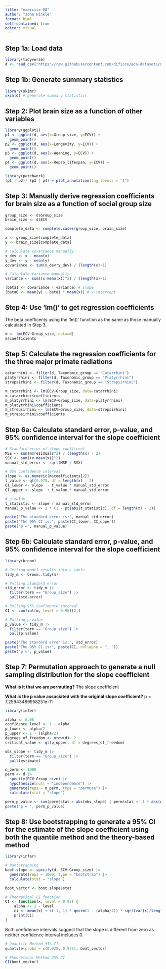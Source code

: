```yaml
---
title: "exercise-08"
author: "John Hinkle"
format: html
self-contained: true
editor: visual
---
```


## Step 1a: Load data

```r
library(tidyverse)
d <- read_csv("https://raw.githubusercontent.com/difiore/ada-datasets/main/Street_et_al_2017.csv")
```

## Step 1b: Generate summary statistics

```r
library(skimr)
skim(d) # generate summary statistics
```

## Step 2: Plot brain size as a function of other variables

```r
library(ggplot2)
p1 <- ggplot(d, aes(x=Group_size, y=ECV)) +
  geom_point()
p2 <- ggplot(d, aes(x=Longevity, y=ECV)) +
  geom_point()
p3 <- ggplot(d, aes(x=Weaning, y=ECV)) +
  geom_point()
p4 <- ggplot(d, aes(x=Repro_lifespan, y=ECV)) +
  geom_point()

library(patchwork)
(p1 | p2)/ (p3 | p4) + plot_annotation(tag_levels = "I")
```

## Step 3: Manually derive regression coefficients for brain size as a function of social group size

```r
group_size <- d$Group_size
brain_size <- d$ECV

complete_data <- complete.cases(group_size, brain_size)

x <- group_size[complete_data]
y <- brain_size[complete_data]

# Calculate covariance manually
x_dev <- x - mean(x)
y_dev <- y - mean(y)
covariance <- sum(x_dev*y_dev) / (length(x)-1)

# Calculate variance manually 
variance <- sum((x-mean(x))^2) / (length(x)-1)

(beta1 <- covariance / variance) # slope
(beta0 <- mean(y) - beta1 * mean(x)) # y-intercept
```

## Step 4: Use 'lm()' to get regression coefficients

The beta coefficents using the 'lm()' function as the same as those manually calculated in Step 3.

```r
m <- lm(ECV~Group_size, data=d)
m$coefficients
```

## Step 5: Calculate the regression coefficients for the three major primate radiations

```r
catarrhini <- filter(d, Taxonomic_group == "Catarrhini")
platyrrhini <- filter(d, Taxonomic_group == "Platyrrhini")
strepsirhini <- filter(d, Taxonomic_group == "Strepsirhini")

m_catarrhini <- lm(ECV~Group_size, data=catarrhini)
m_catarrhini$coefficients
m_platyrrhini <- lm(ECV~Group_size, data=platyrrhini)
m_platyrrhini$coefficients
m_strepsirhini <- lm(ECV~Group_size, data=strepsirhini)
m_strepsirhini$coefficients
```

## Step 6a: Calculate standard error, p-value, and 95% confidence interval for the slope coefficient

```r
# Standard error of slope coefficent
MSE <- sum(m$residuals^2) / (length(x) - 2)
SSX <- sum((x-mean(x))^2)
manual_std_error <- sqrt(MSE / SSX)

# 95% confidence interval
slope <- as.numeric(m$coefficients[2])
t_value <- qt(0.975, df = length(x) - 2)
CI_lower <- slope  - t_value * manual_std_error
CI_upper <- slope  + t_value * manual_std_error

# p value
t_statistic <- slope / manual_std_error
manual_p_value <- 2 * (1 - pt(abs(t_statistic), df = length(x) - 2))

paste("The standard error is:", manual_std_error)
paste("The 95% CI is:", paste(CI_lower, CI_upper))
paste("p =", manual_p_value)
```

## Step 6b: Calculate standard error, p-value, and 95% confidence interval for the slope coefficient

```r
library(broom)

# Getting model results into a table
tidy_m <- broom::tidy(m)

# Pulling standard error
std_error <- tidy_m |>
  filter(term == "Group_size") |>
  pull(std.error)

# Pulling 95% confidence interval
CI <- confint(m, level = 0.95)[2,]

# Pulling p-value
p_value <- tidy_m |>
  filter(term == "Group_size") |>
  pull(p.value)

paste("The standard error is:", std_error)
paste("The 95% CI is:", paste(CI, collapse = ", "))
paste("p =", p_value)
```

## Step 7: Permutation approach to generate a null sampling distribution for the slope coefficient

**What is it that we are permuting?** The slope coefficient

**What is the p value associated with the original slope coefficient?** p = 7.25943489958251e-11

```r
library(infer)

alpha <- 0.05
confidence_level <- 1 - alpha
p_lower <- alpha/2
p_upper <- 1 - (alpha/2)
degrees_of_freedom <- nrow(d)- 2
critical_value <- qt(p_upper, df = degrees_of_freedom)

obs_slope <- tidy_m |>
  filter(term == "Group_size") |>
  pull(estimate)

n_perm <- 1000
perm <- d |>
  specify(ECV~Group_size) |>
  hypothesize(null = "independence") |>
  generate(reps = n_perm, type = "permute") |>
  calculate(stat = "slope")
```

```r
perm_p_value <- sum(perm$stat > abs(obs_slope) | perm$stat < -1 * abs(obs_slope)) / n_perm
paste("p = ", perm_p_value)
```

## Step 8: Use bootstrapping to generate a 95% CI for the estimate of the slope coefficient using both the quantile method and the theory-based method

```r

library(infer)

# Bootstrapping
boot.slope <- specify(d, ECV~Group_size) |>
  generate(reps = 1000, type = "bootstrap") |>
  calculate(stat = "slope")

boot_vector <- boot.slope$stat

# Theoretical CI function
CI <- function(x, level = 0.95) {
    alpha <- 1 - level
    ci <- mean(x) + c(-1, 1) * qnorm(1 - (alpha/2)) * sqrt(var(x)/length(x))
    print(ci)
}
```

Both confidence intervals suggest that the slope is different from zero as neither confidence interval includes 0.
```r
# Quantile Method 95% CI
quantile(probs = c(0.025, 0.975), boot_vector)

# Theoretical Method 95% CI
CI(boot_vector) 
```
